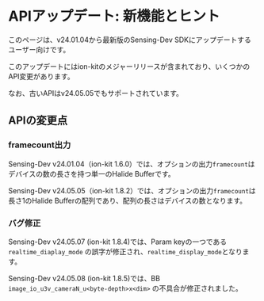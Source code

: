 # APIアップデート: 新機能とヒント

このページは、v24.01.04から最新版のSensing-Dev SDKにアップデートするユーザー向けです。

このアップデートにはion-kitのメジャーリリースが含まれており、いくつかのAPI変更があります。

なお、古いAPIはv24.05.05でもサポートされています。

## APIの変更点

### framecount出力

Sensing-Dev v24.01.04（ion-kit 1.6.0）では、オプションの出力`framecount`はデバイスの数の長さを持つ単一のHalide Bufferです。

Sensing-Dev v24.05.05（ion-kit 1.8.2）では、オプションの出力`framecount`は長さ1のHalide Bufferの配列であり、配列の長さはデバイスの数となります。

### バグ修正

Sensing-Dev v24.05.07 (ion-kit 1.8.4)では、Param keyの一つである `realtime_diaplay_mode` の誤字が修正され、`realtime_display_mode`となります。

Sensing-Dev v24.05.08 (ion-kit 1.8.5)では、BB `image_io_u3v_cameraN_u<byte-depth>x<dim>` の不具合が修正されました。